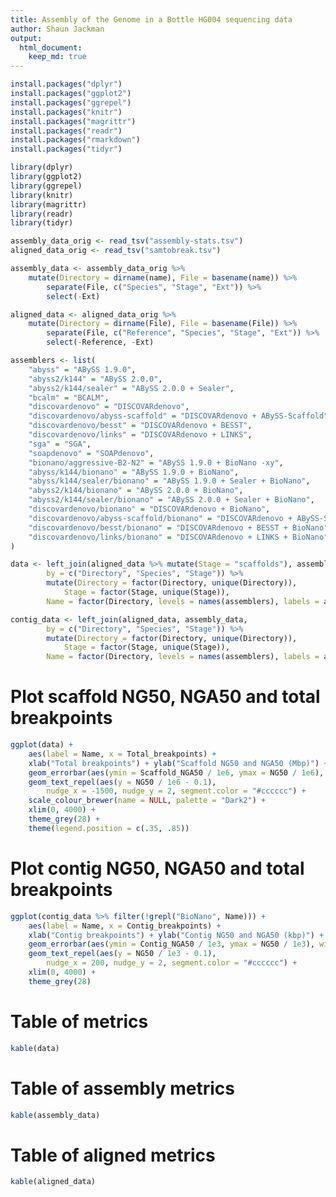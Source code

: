 ```yaml
---
title: Assembly of the Genome in a Bottle HG004 sequencing data
author: Shaun Jackman
output:
  html_document:
    keep_md: true
---
```


```r
install.packages("dplyr")
install.packages("ggplot2")
install.packages("ggrepel")
install.packages("knitr")
install.packages("magrittr")
install.packages("readr")
install.packages("rmarkdown")
install.packages("tidyr")
```

```r
library(dplyr)
library(ggplot2)
library(ggrepel)
library(knitr)
library(magrittr)
library(readr)
library(tidyr)
```

```r
assembly_data_orig <- read_tsv("assembly-stats.tsv")
aligned_data_orig <- read_tsv("samtobreak.tsv")
```

```r
assembly_data <- assembly_data_orig %>%
	mutate(Directory = dirname(name), File = basename(name)) %>%
		separate(File, c("Species", "Stage", "Ext")) %>%
		select(-Ext)

aligned_data <- aligned_data_orig %>%
	mutate(Directory = dirname(File), File = basename(File)) %>%
		separate(File, c("Reference", "Species", "Stage", "Ext")) %>%
		select(-Reference, -Ext)

assemblers <- list(
	"abyss" = "ABySS 1.9.0",
	"abyss2/k144" = "ABySS 2.0.0",
	"abyss2/k144/sealer" = "ABySS 2.0.0 + Sealer",
	"bcalm" = "BCALM",
	"discovardenovo" = "DISCOVARdenovo",
	"discovardenovo/abyss-scaffold" = "DISCOVARdenovo + ABySS-Scaffold",
	"discovardenovo/besst" = "DISCOVARdenovo + BESST",
	"discovardenovo/links" = "DISCOVARdenovo + LINKS",
	"sga" = "SGA",
	"soapdenovo" = "SOAPdenovo",
	"bionano/aggressive-B2-N2" = "ABySS 1.9.0 + BioNano -xy",
	"abyss/k144/bionano" = "ABySS 1.9.0 + BioNano",
	"abyss/k144/sealer/bionano" = "ABySS 1.9.0 + Sealer + BioNano",
	"abyss2/k144/bionano" = "ABySS 2.0.0 + BioNano",
	"abyss2/k144/sealer/bionano" = "ABySS 2.0.0 + Sealer + BioNano",
	"discovardenovo/bionano" = "DISCOVARdenovo + BioNano",
	"discovardenovo/abyss-scaffold/bionano" = "DISCOVARdenovo + ABySS-Scaffold + BioNano",
	"discovardenovo/besst/bionano" = "DISCOVARdenovo + BESST + BioNano",
	"discovardenovo/links/bionano" = "DISCOVARdenovo + LINKS + BioNano"
)

data <- left_join(aligned_data %>% mutate(Stage = "scaffolds"), assembly_data,
		by = c("Directory", "Species", "Stage")) %>%
		mutate(Directory = factor(Directory, unique(Directory)),
			Stage = factor(Stage, unique(Stage)),
		Name = factor(Directory, levels = names(assemblers), labels = assemblers))

contig_data <- left_join(aligned_data, assembly_data,
		by = c("Directory", "Species", "Stage")) %>%
		mutate(Directory = factor(Directory, unique(Directory)),
			Stage = factor(Stage, unique(Stage)),
		Name = factor(Directory, levels = names(assemblers), labels = assemblers))
```

# Plot scaffold NG50, NGA50 and total breakpoints
```r
ggplot(data) +
	aes(label = Name, x = Total_breakpoints) +
	xlab("Total breakpoints") + ylab("Scaffold NG50 and NGA50 (Mbp)") +
	geom_errorbar(aes(ymin = Scaffold_NGA50 / 1e6, ymax = NG50 / 1e6), width = 50) +
	geom_text_repel(aes(y = NG50 / 1e6 - 0.1),
		nudge_x = -1500, nudge_y = 2, segment.color = "#cccccc") +
	scale_colour_brewer(name = NULL, palette = "Dark2") +
	xlim(0, 4000) +
	theme_grey(28) +
	theme(legend.position = c(.35, .85))
```

# Plot contig NG50, NGA50 and total breakpoints
```r
ggplot(contig_data %>% filter(!grepl("BioNano", Name))) +
	aes(label = Name, x = Contig_breakpoints) +
	xlab("Contig breakpoints") + ylab("Contig NG50 and NGA50 (kbp)") +
	geom_errorbar(aes(ymin = Contig_NGA50 / 1e3, ymax = NG50 / 1e3), width = 50) +
	geom_text_repel(aes(y = NG50 / 1e3 - 0.1),
		nudge_x = 200, nudge_y = 2, segment.color = "#cccccc") +
	xlim(0, 4000) +
	theme_grey(28)
```

# Table of metrics
```r
kable(data)
```

# Table of assembly metrics
```r
kable(assembly_data)
```

# Table of aligned metrics
```r
kable(aligned_data)
```
